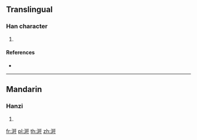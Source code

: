{{character info/new}}
==Translingual==

===Han character===
{{Han char|rn=85|rad=水|as=07|sn=10|four=31140|canj=EAMJ}}

# {{defn|Han|sort=水07}}

====References====
* {{Han ref|kx=0626.040|dkj=17522|dj=1027.130|hdz=31622.040|uh=6D86|ud=28038|bh=D254|bd=53844}}

----

==Mandarin==

===Hanzi===
{{cmn-hanzi|pin=[[hàn]] ([[han4]])|wg=han<sup>4</sup>}}

# {{defn|lang=cmn|sort=水07}}

[[fr:涆]]
[[pl:涆]]
[[th:涆]]
[[zh:涆]]